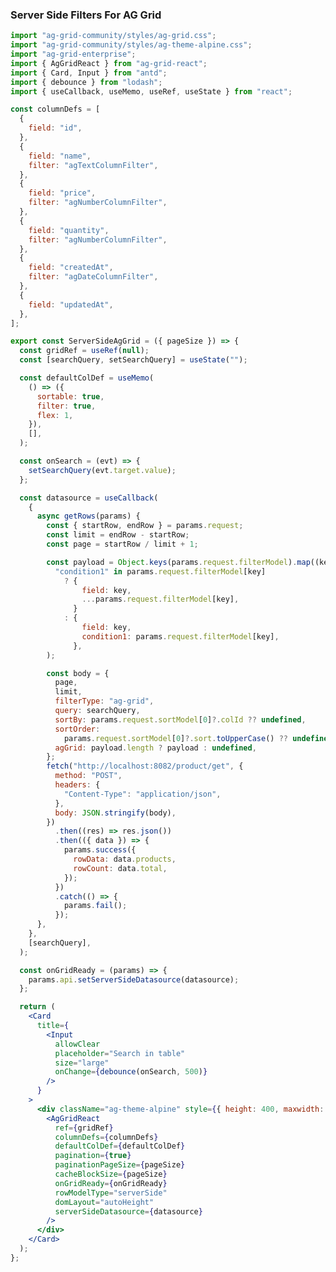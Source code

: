 
<Meta of={ServerSideFilters} />

### Server Side Filters For AG Grid

```jsx
import "ag-grid-community/styles/ag-grid.css";
import "ag-grid-community/styles/ag-theme-alpine.css";
import "ag-grid-enterprise";
import { AgGridReact } from "ag-grid-react";
import { Card, Input } from "antd";
import { debounce } from "lodash";
import { useCallback, useMemo, useRef, useState } from "react";

const columnDefs = [
  {
    field: "id",
  },
  {
    field: "name",
    filter: "agTextColumnFilter",
  },
  {
    field: "price",
    filter: "agNumberColumnFilter",
  },
  {
    field: "quantity",
    filter: "agNumberColumnFilter",
  },
  {
    field: "createdAt",
    filter: "agDateColumnFilter",
  },
  {
    field: "updatedAt",
  },
];

export const ServerSideAgGrid = ({ pageSize }) => {
  const gridRef = useRef(null);
  const [searchQuery, setSearchQuery] = useState("");

  const defaultColDef = useMemo(
    () => ({
      sortable: true,
      filter: true,
      flex: 1,
    }),
    [],
  );

  const onSearch = (evt) => {
    setSearchQuery(evt.target.value);
  };

  const datasource = useCallback(
    {
      async getRows(params) {
        const { startRow, endRow } = params.request;
        const limit = endRow - startRow;
        const page = startRow / limit + 1;

        const payload = Object.keys(params.request.filterModel).map((key) =>
          "condition1" in params.request.filterModel[key]
            ? {
                field: key,
                ...params.request.filterModel[key],
              }
            : {
                field: key,
                condition1: params.request.filterModel[key],
              },
        );

        const body = {
          page,
          limit,
          filterType: "ag-grid",
          query: searchQuery,
          sortBy: params.request.sortModel[0]?.colId ?? undefined,
          sortOrder:
            params.request.sortModel[0]?.sort.toUpperCase() ?? undefined,
          agGrid: payload.length ? payload : undefined,
        };
        fetch("http://localhost:8082/product/get", {
          method: "POST",
          headers: {
            "Content-Type": "application/json",
          },
          body: JSON.stringify(body),
        })
          .then((res) => res.json())
          .then(({ data }) => {
            params.success({
              rowData: data.products,
              rowCount: data.total,
            });
          })
          .catch(() => {
            params.fail();
          });
      },
    },
    [searchQuery],
  );

  const onGridReady = (params) => {
    params.api.setServerSideDatasource(datasource);
  };

  return (
    <Card
      title={
        <Input
          allowClear
          placeholder="Search in table"
          size="large"
          onChange={debounce(onSearch, 500)}
        />
      }
    >
      <div className="ag-theme-alpine" style={{ height: 400, maxwidth: 100 }}>
        <AgGridReact
          ref={gridRef}
          columnDefs={columnDefs}
          defaultColDef={defaultColDef}
          pagination={true}
          paginationPageSize={pageSize}
          cacheBlockSize={pageSize}
          onGridReady={onGridReady}
          rowModelType="serverSide"
          domLayout="autoHeight"
          serverSideDatasource={datasource}
        />
      </div>
    </Card>
  );
};
```
